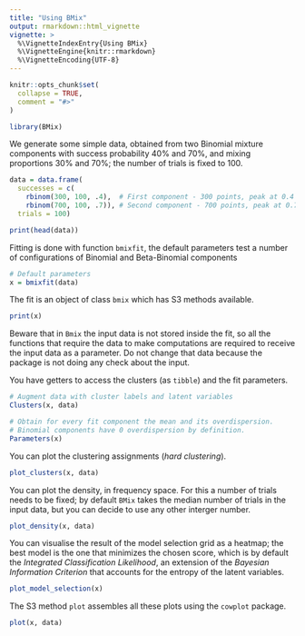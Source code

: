 ```yaml
---
title: "Using BMix"
output: rmarkdown::html_vignette
vignette: >
  %\VignetteIndexEntry{Using BMix}
  %\VignetteEngine{knitr::rmarkdown}
  %\VignetteEncoding{UTF-8}
---
```


```r
knitr::opts_chunk$set(
  collapse = TRUE,
  comment = "#>"
)
```

```r
library(BMix)
```

We generate some simple data, obtained from two Binomial mixture components with success probability $40\%$ and $70\%$, and mixing proportions $30\%$ and $70\%$; the number of trials is fixed to $100$.

```r
data = data.frame(
  successes = c(
    rbinom(300, 100, .4),  # First component - 300 points, peak at 0.4
    rbinom(700, 100, .7)), # Second component - 700 points, peak at 0.7
  trials = 100)

print(head(data))
```

Fitting is done with function `bmixfit`, the default parameters test a number of configurations of Binomial and Beta-Binomial components
```r
# Default parameters
x = bmixfit(data)
```

The fit is an object of class `bmix` which has S3 methods available.
```r
print(x)
```

Beware that in `Bmix` the input data is not stored inside the fit, so all the functions that require the data to make computations are required to receive the input data as a parameter. Do not change that data because the package is not doing any check about the input.

You have getters to access the clusters (as `tibble`) and the fit parameters.
```r
# Augment data with cluster labels and latent variables
Clusters(x, data)

# Obtain for every fit component the mean and its overdispersion.
# Binomial components have 0 overdispersion by definition.
Parameters(x)
```

You can plot the clustering assignments (*hard clustering*).
```r
plot_clusters(x, data)
```

You can plot the density, in frequency space. For this a number of trials needs to be fixed; by default `BMix` takes the median number of trials in the input data, but you can decide to use any other interger number.
```r
plot_density(x, data)
```

You can visualise the result of the model selection grid as a heatmap; the best model is the one that minimizes the chosen score, which is by default the *Integrated Classification Likelihood*, an extension of the *Bayesian Information Criterion* that accounts for the entropy of the latent variables.
```r
plot_model_selection(x)
```

The S3 method `plot` assembles all these plots using the `cowplot` package.
```r
plot(x, data)
```
